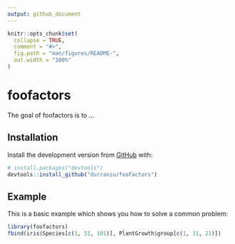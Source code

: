 ```yaml
---
output: github_document
---
```


<!-- README.md is generated from README.Rmd. Please edit that file -->

```r
knitr::opts_chunk$set(
  collapse = TRUE,
  comment = "#>",
  fig.path = "man/figures/README-",
  out.width = "100%"
)
```

# foofactors

<!-- badges: start -->
<!-- badges: end -->

The goal of foofactors is to ...

## Installation

Install the development version from [GitHub](https://github.com/) with:

``` r
# install.packages("devtools")
devtools::install_github("durraniu/foofactors")
```
## Example

This is a basic example which shows you how to solve a common problem:

```r
library(foofactors)
fbind(iris$Species[c(1, 51, 101)], PlantGrowth$group[c(1, 11, 21)])
```


